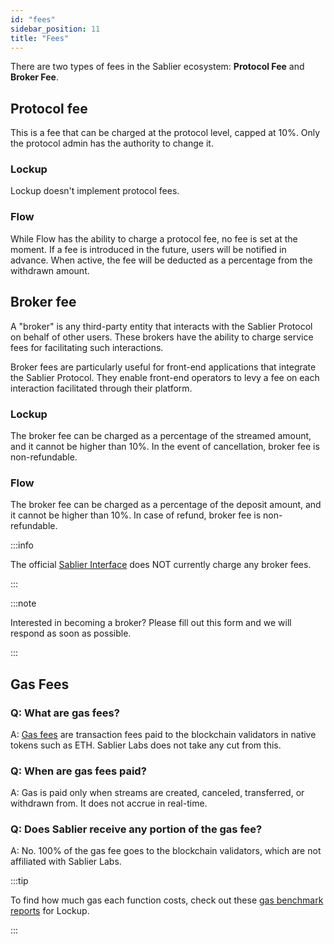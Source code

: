 ```yaml
---
id: "fees"
sidebar_position: 11
title: "Fees"
---
```



There are two types of fees in the Sablier ecosystem: **Protocol Fee** and **Broker Fee**.

## Protocol fee

This is a fee that can be charged at the protocol level, capped at 10%. Only the protocol admin has the authority to
change it.

### Lockup

Lockup doesn't implement protocol fees.

### Flow

While Flow has the ability to charge a protocol fee, no fee is set at the moment. If a fee is introduced in the future,
users will be notified in advance. When active, the fee will be deducted as a percentage from the withdrawn amount.

## Broker fee

A "broker" is any third-party entity that interacts with the Sablier Protocol on behalf of other users. These brokers
have the ability to charge service fees for facilitating such interactions.

Broker fees are particularly useful for front-end applications that integrate the Sablier Protocol. They enable
front-end operators to levy a fee on each interaction facilitated through their platform.

### Lockup

The broker fee can be charged as a percentage of the streamed amount, and it cannot be higher than 10%. In the event of
cancellation, broker fee is non-refundable.

### Flow

The broker fee can be charged as a percentage of the deposit amount, and it cannot be higher than 10%. In case of
refund, broker fee is non-refundable.

:::info

The official [Sablier Interface](https://app.sablier.com) does NOT currently charge any broker fees.

:::

:::note

Interested in becoming a broker? Please fill out this <Link href={links.forms.call}>form</Link> and we will respond as
soon as possible.

:::

## Gas Fees

### Q: What are gas fees?

A: [Gas fees](https://www.investopedia.com/terms/g/gas-ethereum.asp) are transaction fees paid to the blockchain
validators in native tokens such as ETH. Sablier Labs does not take any cut from this.

### Q: When are gas fees paid?

A: Gas is paid only when streams are created, canceled, transferred, or withdrawn from. It does not accrue in real-time.

### Q: Does Sablier receive any portion of the gas fee?

A: No. 100% of the gas fee goes to the blockchain validators, which are not affiliated with Sablier Labs.

:::tip

To find how much gas each function costs, check out these [gas benchmark reports](/guides/lockup/gas-benchmarks) for
Lockup.

:::
